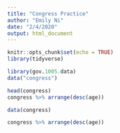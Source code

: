 ```yaml
---
title: "Congress Practice"
author: "Emily Ni"
date: "2/4/2020"
output: html_document
---
```


```r
knitr::opts_chunk$set(echo = TRUE)
library(tidyverse)
```

```r
library(gov.1005.data)
data("congress")

head(congress)
congress %>% arrange(desc(age))
```
```r
data(congress)

congress %>% arrange(desc(age))
```

